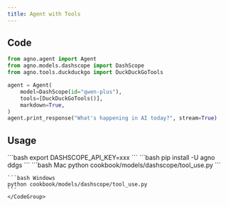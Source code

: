 ```yaml
---
title: Agent with Tools
---
```


## Code

```python cookbook/models/dashscope/tool_use.py
from agno.agent import Agent
from agno.models.dashscope import DashScope
from agno.tools.duckduckgo import DuckDuckGoTools

agent = Agent(
    model=DashScope(id="qwen-plus"),
    tools=[DuckDuckGoTools()],
    markdown=True,
)
agent.print_response("What's happening in AI today?", stream=True)
```

## Usage

<Steps>
  <Snippet file="create-venv-step.mdx" />

  <Step title="Set your API key">
    ```bash
    export DASHSCOPE_API_KEY=xxx
    ```
  </Step>

  <Step title="Install libraries">
    ```bash
    pip install -U agno ddgs
    ```
  </Step>

  <Step title="Run Agent">
    <CodeGroup>
    ```bash Mac
    python cookbook/models/dashscope/tool_use.py
    ```

    ```bash Windows
    python cookbook/models/dashscope/tool_use.py
    ```
    </CodeGroup>
  </Step>
</Steps>